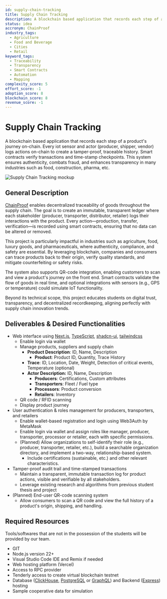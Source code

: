 ```yaml
---
id: supply-chain-tracking
title: Supply Chain Tracking
description: A blockchain based application that records each step of a product's journey on-chain. Every iot sensor and actor (producer, shipper, vendor) logs actions on-chain to create a tamper-proof, traceable history. Smart contracts verify transactions and time-stamp checkpoints. This system ensures authenticity, combats fraud, and enhances transparency in many industries such as food, construction, pharma, etc.
status: idea
accronym: ChainProof
industry_tags:
  - Agriculture
  - Food and Beverage
  - Cities
  - Retail
keyword_tags:
  - Traceability
  - Transparency
  - Smart Contracts
  - Automation
  - Mapping
complexity_score: 5
effort_score: -1
adoption_score: 8
blockchain_score: 8
revenue_score: -1
---
```




# Supply Chain Tracking

A blockchain based application that records each step of a product's journey on-chain. Every iot sensor and actor (producer, shipper, vendor) logs actions on-chain to create a tamper-proof, traceable history. Smart contracts verify transactions and time-stamp checkpoints. This system ensures authenticity, combats fraud, and enhances transparency in many industries such as food, construction, pharma, etc.

![Supply Chain Tracking mockup](/images/project/supply-chain-tracking.jpg)

## General Description

[ChainProof](https://chainproof.monark.io) enables decentralized traceability of goods throughout the supply chain. The goal is to create an immutable, transparent ledger where each stakeholder (producer, transporter, distributor, retailer) logs their interactions with the product. Every action—production, transfer, verification—is recorded using smart contracts, ensuring that no data can be altered or removed.

This project is particularly impactful in industries such as agriculture, food, luxury goods, and pharmaceuticals, where authenticity, compliance, and safety are essential. By leveraging blockchain, companies and consumers can trace products back to their origin, verify quality standards, and mitigate counterfeiting or safety risks.

The system also supports QR-code integration, enabling customers to scan and view a product's journey on the front end. Smart contracts validate the flow of goods in real time, and optional integrations with sensors (e.g., GPS or temperature) could simulate IoT functionality.

Beyond its technical scope, this project educates students on digital trust, transparency, and decentralized recordkeeping, aligning perfectly with supply chain innovation trends.

## Deliverables & Desired Functionalities

- Web interface using [Next.js](http://next.js/), [TypeScript](https://www.typescriptlang.org), [shadcn-ui](https://ui.shadcn.com/), [tailwindcss](https://tailwindcss.com)
    - Enable login via wallet
    - Manage products, suppliers and supply chain
        - **Product Description**: ID, Name, Description
            - **Product**: Product ID, Quantity, Trace History
        - **Trace**: ID, Location, Date, Weight, Detection of critical events, Temperature (optional)
        - **Actor Description:** ID, Name, Description
            - **Producers**: Certifications, Custom attributes
            - **Transporters**: Fleet / Fuel type
            - **Processors**: Product conversion
            - **Retailers**: Inventory
    - QR code / RFID scanning
    - Display product journey
- User authentication & roles management for producers, transporters, and retailers
    - Enable wallet-based registration and login using Web3Auth by MetaMask
    - Enable login via wallet and assign roles like manager, producer, transporter, processor or retailer, each with specific permissions.
    - (Planned) Allow organizations to self-identify their role (e.g., producer, transporter, retailer, etc.), build a searchable organization directory, and implement a two-way, relationship-based system.
        - Include certifications (sustainable, etc.) and other relevant characteristics.
- Tamper-proof audit trail and time-stamped transactions
    - Maintain a transparent, immutable transaction log for product actions, visible and verifiable by all stakeholders.
    - Leverage existing research and algorithms from previous student thesis and project
- (Planned) End-user QR-code scanning system
    - Allow consumers to scan a QR code and view the full history of a product's origin, shipping, and handling.


## Required Resources

Tools/softwares that are not in the possession of the students will be provided by our team.

- GIT
- Node.js version 22+
- Visual Studio Code IDE and Remix if needed
- Web hosting platform (Vercel)
- Access to RPC provider
- Tenderly access to create virtual blockchain testnet
- Database ([ClickHouse](https://clickhouse.com/), [PostgreSQL](https://www.postgresql.org/) or [GraphQL](https://graphql.org/)) and Backend ([Express](https://expressjs.com/)) hosting
- Sample cooperative data for simulation

